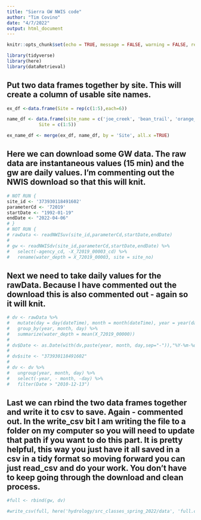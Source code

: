 ```yaml
---
title: "Sierra GW NWIS code"
author: "Tim Covino"
date: "4/7/2022"
output: html_document
---
```


```r

knitr::opts_chunk$set(echo = TRUE, message = FALSE, warning = FALSE, results = FALSE)

```

```r
library(tidyverse)
library(here)
library(dataRetrieval)

```

## Put two data frames together by site. This will create a column of usable site names. 
```r
ex_df <-data.frame(Site = rep(c(1:5),each=6))

name_df <- data.frame(site_name = c('joe_creek', 'bean_trail', 'orange_outlet', 'sane_mountain', 'fuzzy_lake'),
            Site = c(1:5))

ex_name_df <- merge(ex_df, name_df, by = 'Site', all.x =TRUE)
```

## Here we can download some GW data. The raw data are instantaneous values (15 min) and the gw are daily values. I'm commenting out the NWIS download so that this will knit.
```r
# NOT RUN {
site_id <- '373930118491602'
parameterCd <- '72019'
startDate <- "1992-01-19"
endDate <- "2022-04-06"
# }
# NOT RUN {
# rawData <- readNWISuv(site_id,parameterCd,startDate,endDate)
# 
# gw <- readNWISdv(site_id,parameterCd,startDate,endDate) %>% 
#   select(-agency_cd, -X_72019_00003_cd) %>% 
#   rename(water_depth = X_72019_00003, site = site_no)

```

## Next we need to take daily values for the rawData. Because I have commented out the download this is also commented out - again so it will knit. 
```r
# dv <- rawData %>% 
#   mutate(day = day(dateTime), month = month(dateTime), year = year(dateTime)) %>% 
#   group_by(year, month, day) %>% 
#   summarize(water_depth = mean(X_72019_00000)) 
# 
# dv$Date <- as.Date(with(dv,paste(year, month, day,sep="-")),"%Y-%m-%d") 
# 
# dv$site <- "373930118491602"
# 
# dv <- dv %>% 
#   ungroup(year, month, day) %>% 
#   select(-year, - month, -day) %>% 
#   filter(Date > "2010-12-13")

```

## Last we can rbind the two data frames together and write it to csv to save. Again - commented out. In the write_csv bit I am writing the file to a folder on my computer so you will need to update that path if you want to do this part. It is pretty helpful, this way you just have it all saved in a csv in a tidy format so moving forward you can just read_csv and do your work. You don't have to keep going through the download and clean process.  
```r
#full <- rbind(gw, dv)

#write_csv(full, here('hydrology/src_classes_spring_2022/data', 'full.csv'))
```







